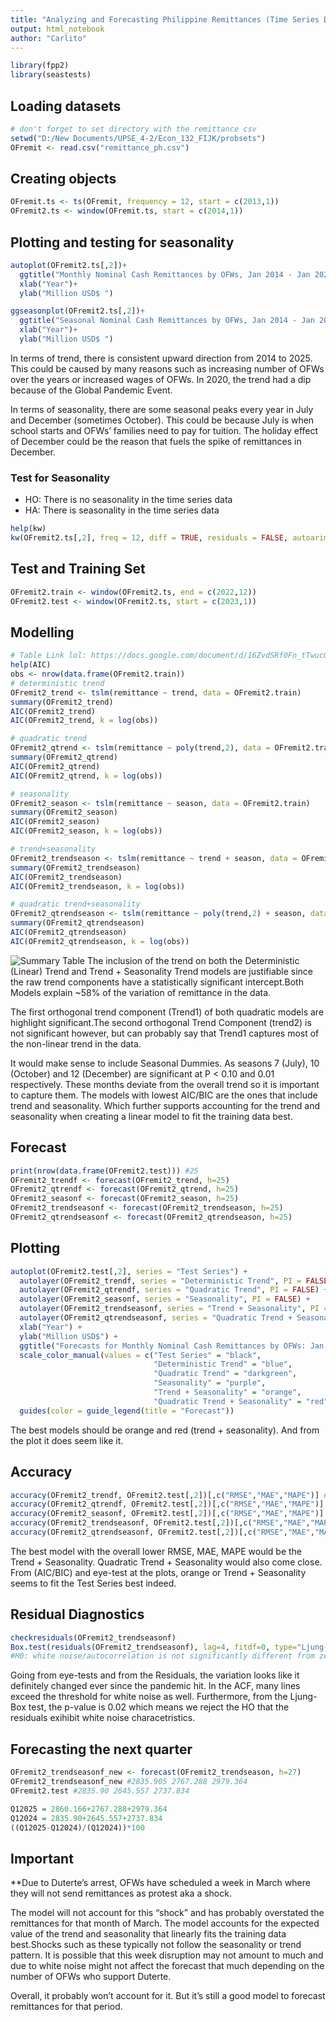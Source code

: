 ---
title: "Analyzing and Forecasting Philippine Remittances (Time Series Data)"
output: html_notebook
author: "Carlito"
---

```{r}
library(fpp2)
library(seastests)
```

## Loading datasets

```{r}
# don't forget to set directory with the remittance csv
setwd("D:/New Documents/UPSE_4-2/Econ_132_FIJK/probsets")
OFremit <- read.csv("remittance_ph.csv")
```

## Creating objects

```{r}
OFremit.ts <- ts(OFremit, frequency = 12, start = c(2013,1))
OFremit2.ts <- window(OFremit.ts, start = c(2014,1))
```

## Plotting and testing for seasonality

```{r}
autoplot(OFremit2.ts[,2])+
  ggtitle("Monthly Nominal Cash Remittances by OFWs, Jan 2014 - Jan 2025")+
  xlab("Year")+
  ylab("Million USD$ ")

ggseasonplot(OFremit2.ts[,2])+
  ggtitle("Seasonal Nominal Cash Remittances by OFWs, Jan 2014 - Jan 2025")+
  xlab("Year")+
  ylab("Million USD$ ")
```

In terms of trend, there is consistent upward direction from 2014 to 2025. This could be caused by many reasons such as increasing number of OFWs over the years or increased wages of OFWs. In 2020, the trend had a dip because of the Global Pandemic Event.

In terms of seasonality, there are some seasonal peaks every year in July and December (sometimes October). This could be because July is when school starts and OFWs' families need to pay for tuition. The holiday effect of December could be the reason that fuels the spike of remittances in December.

### Test for Seasonality

-   HO: There is no seasonality in the time series data
-   HA: There is seasonality in the time series data

```{r}
help(kw)
kw(OFremit2.ts[,2], freq = 12, diff = TRUE, residuals = FALSE, autoarima = FALSE)
```

## Test and Training Set

```{r}
OFremit2.train <- window(OFremit2.ts, end = c(2022,12))
OFremit2.test <- window(OFremit2.ts, start = c(2023,1))
```

## Modelling

```{r}
# Table Link lol: https://docs.google.com/document/d/16ZvdSRf0Fn_tTwucQ3PCigLDf1eMRDcQS9ZMgeHGJDc/edit?usp=sharing
help(AIC)
obs <- nrow(data.frame(OFremit2.train))
# deterministic trend
OFremit2_trend <- tslm(remittance ~ trend, data = OFremit2.train)
summary(OFremit2_trend)
AIC(OFremit2_trend)
AIC(OFremit2_trend, k = log(obs))

# quadratic trend
OFremit2_qtrend <- tslm(remittance ~ poly(trend,2), data = OFremit2.train)
summary(OFremit2_qtrend)
AIC(OFremit2_qtrend)
AIC(OFremit2_qtrend, k = log(obs))

# seasonality
OFremit2_season <- tslm(remittance ~ season, data = OFremit2.train)
summary(OFremit2_season)
AIC(OFremit2_season)
AIC(OFremit2_season, k = log(obs))

# trend+seasonality
OFremit2_trendseason <- tslm(remittance ~ trend + season, data = OFremit2.train)
summary(OFremit2_trendseason)
AIC(OFremit2_trendseason)
AIC(OFremit2_trendseason, k = log(obs))

# quadratic trend+seasonality
OFremit2_qtrendseason <- tslm(remittance ~ poly(trend,2) + season, data = OFremit2.train)
summary(OFremit2_qtrendseason)
AIC(OFremit2_qtrendseason)
AIC(OFremit2_qtrendseason, k = log(obs))
```

![Summary Table](D:/New%20Documents/UPSE_4-2/Econ_132_FIJK/probsets/132.jpg) The inclusion of the trend on both the Deterministic (Linear) Trend and Trend + Seasonality Trend models are justifiable since the raw trend components have a statistically significant intercept.Both Models explain \~58% of the variation of remittance in the data.

The first orthogonal trend component (Trend1) of both quadratic models are highlight significant.The second orthogonal Trend Component (trend2) is not significant however, but can probably say that Trend1 captures most of the non-linear trend in the data.

It would make sense to include Seasonal Dummies. As seasons 7 (July), 10 (October) and 12 (December) are significant at P \< 0.10 and 0.01 respectively. These months deviate from the overall trend so it is important to capture them. The models with lowest AIC/BIC are the ones that include trend and seasonality. Which further supports accounting for the trend and seasonality when creating a linear model to fit the training data best.

## Forecast
```{r}
print(nrow(data.frame(OFremit2.test))) #25
OFremit2_trendf <- forecast(OFremit2_trend, h=25)
OFremit2_qtrendf <- forecast(OFremit2_qtrend, h=25)
OFremit2_seasonf <- forecast(OFremit2_season, h=25)
OFremit2_trendseasonf <- forecast(OFremit2_trendseason, h=25)
OFremit2_qtrendseasonf <- forecast(OFremit2_qtrendseason, h=25)
```

## Plotting
```{r}
autoplot(OFremit2.test[,2], series = "Test Series") +
  autolayer(OFremit2_trendf, series = "Deterministic Trend", PI = FALSE) +
  autolayer(OFremit2_qtrendf, series = "Quadratic Trend", PI = FALSE) +
  autolayer(OFremit2_seasonf, series = "Seasonality", PI = FALSE) +
  autolayer(OFremit2_trendseasonf, series = "Trend + Seasonality", PI = FALSE) +
  autolayer(OFremit2_qtrendseasonf, series = "Quadratic Trend + Seasonality", PI = FALSE) +
  xlab("Year") +
  ylab("Million USD$") +
  ggtitle("Forecasts for Monthly Nominal Cash Remittances by OFWs: Jan 2023-Jan 2025") +
  scale_color_manual(values = c("Test Series" = "black",
                                "Deterministic Trend" = "blue",   
                                "Quadratic Trend" = "darkgreen",
                                "Seasonality" = "purple",
                                "Trend + Seasonality" = "orange",
                                "Quadratic Trend + Seasonality" = "red")) +
  guides(color = guide_legend(title = "Forecast"))
```
The best models should be orange and red (trend + seasonality). And from the plot it does seem like it.


## Accuracy
```{r}
accuracy(OFremit2_trendf, OFremit2.test[,2])[,c("RMSE","MAE","MAPE")] # Trend
accuracy(OFremit2_qtrendf, OFremit2.test[,2])[,c("RMSE","MAE","MAPE")] # Quadratic Trend
accuracy(OFremit2_seasonf, OFremit2.test[,2])[,c("RMSE","MAE","MAPE")] # Seasonality
accuracy(OFremit2_trendseasonf, OFremit2.test[,2])[,c("RMSE","MAE","MAPE")] # Trend + Seasonality
accuracy(OFremit2_qtrendseasonf, OFremit2.test[,2])[,c("RMSE","MAE","MAPE")] # Quadratic  + Seasonality
```
The best model with the overall lower RMSE, MAE, MAPE would be the Trend + Seasonality. Quadratic Trend + Seasonality would also come close. From (AIC/BIC) and eye-test at the plots, orange or Trend + Seasonality seems to fit the Test Series best indeed.


## Residual Diagnostics
```{r}
checkresiduals(OFremit2_trendseasonf)
Box.test(residuals(OFremit2_trendseasonf), lag=4, fitdf=0, type="Ljung-Box")
#H0: white noise/autocorrelation is not significantly different from zero.
```
Going from eye-tests and from the Residuals, the variation looks like it definitely changed ever since the pandemic hit. In the ACF, many lines exceed the threshold for white noise as well. Furthermore, from the Ljung-Box test, the p-value is 0.02 which means we reject the HO that the residuals exihibit white noise characetristics.


## Forecasting the next quarter
```{r}
OFremit2_trendseasonf_new <- forecast(OFremit2_trendseason, h=27)
OFremit2_trendseasonf_new #2835.905 2767.288 2979.364
OFremit2.test #2835.90 2645.557 2737.834 

Q12025 = 2860.166+2767.288+2979.364
Q12024 = 2835.90+2645.557+2737.834
((Q12025-Q12024)/(Q12024))*100
```

## Important
**Due to Duterte's arrest, OFWs have scheduled a week in March where they will not send remittances as protest aka a shock.

The model will not account for this "shock" and has probably overstated the remittances for that month of March. The model accounts for the expected value of the trend and seasonality that linearly fits the training data best.Shocks such as these typically not follow the seasonality or trend pattern. It is possible that this week disruption may not amount to much and due to white noise might not affect the forecast that much depending on the number of OFWs who support Duterte.

Overall, it probably won't account for it. But it's still a good model to forecast remittances for that period.

